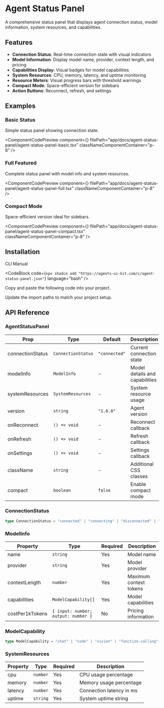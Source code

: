 
# Agent Status Panel

A comprehensive status panel that displays agent connection status, model information, system resources, and capabilities.

## Features

- **Connection Status**: Real-time connection state with visual indicators
- **Model Information**: Display model name, provider, context length, and pricing
- **Capabilities Display**: Visual badges for model capabilities
- **System Resources**: CPU, memory, latency, and uptime monitoring
- **Resource Meters**: Visual progress bars with threshold warnings
- **Compact Mode**: Space-efficient version for sidebars
- **Action Buttons**: Reconnect, refresh, and settings

## Examples

### Basic Status

Simple status panel showing connection state.

<ComponentCodePreview 
  component={<AgentStatusPanelBasic />}
  filePath="app/docs/agent-status-panel/agent-status-panel-basic.tsx"
  classNameComponentContainer="p-8"
/>

### Full Featured

Complete status panel with model info and system resources.

<ComponentCodePreview 
  component={<AgentStatusPanelFull />}
  filePath="app/docs/agent-status-panel/agent-status-panel-full.tsx"
  classNameComponentContainer="p-8"
/>

### Compact Mode

Space-efficient version ideal for sidebars.

<ComponentCodePreview 
  component={<AgentStatusPanelCompact />}
  filePath="app/docs/agent-status-panel/agent-status-panel-compact.tsx"
  classNameComponentContainer="p-8"
/>

## Installation

<Tabs defaultValue="cli">

<TabsList>
  <TabsTrigger value="cli">CLI</TabsTrigger>
  <TabsTrigger value="manual">Manual</TabsTrigger>
</TabsList>

<TabsContent value="cli">

<CodeBlock
  code={`npx shadcn add "https://agents-ui-kit.com/c/agent-status-panel.json"`}
  language="bash"
/>

</TabsContent>

<TabsContent value="manual">

<Steps>

<Step>Copy and paste the following code into your project.</Step>

<CodeBlock filePath="components/agents-ui/agent-status-panel.tsx" language="tsx" />

<Step>Update the import paths to match your project setup.</Step>

</Steps>

</TabsContent>

</Tabs>

## API Reference

### AgentStatusPanel

| Prop | Type | Default | Description |
|------|------|---------|-------------|
| connectionStatus | `ConnectionStatus` | `"connected"` | Current connection state |
| modelInfo | `ModelInfo` | - | Model details and capabilities |
| systemResources | `SystemResources` | - | System resource usage |
| version | `string` | `"1.0.0"` | Agent version |
| onReconnect | `() => void` | - | Reconnect callback |
| onRefresh | `() => void` | - | Refresh callback |
| onSettings | `() => void` | - | Settings callback |
| className | `string` | - | Additional CSS classes |
| compact | `boolean` | `false` | Enable compact mode |

### ConnectionStatus

```typescript
type ConnectionStatus = "connected" | "connecting" | "disconnected" | "error"
```

### ModelInfo

| Property | Type | Required | Description |
|----------|------|----------|-------------|
| name | `string` | Yes | Model name |
| provider | `string` | Yes | Model provider |
| contextLength | `number` | Yes | Maximum context tokens |
| capabilities | `ModelCapability[]` | Yes | Model capabilities |
| costPer1kTokens | `{ input: number; output: number }` | No | Pricing information |

### ModelCapability

```typescript
type ModelCapability = "chat" | "code" | "vision" | "function-calling" | "embedding"
```

### SystemResources

| Property | Type | Required | Description |
|----------|------|----------|-------------|
| cpu | `number` | Yes | CPU usage percentage |
| memory | `number` | Yes | Memory usage percentage |
| latency | `number` | Yes | Connection latency in ms |
| uptime | `string` | Yes | System uptime string |
